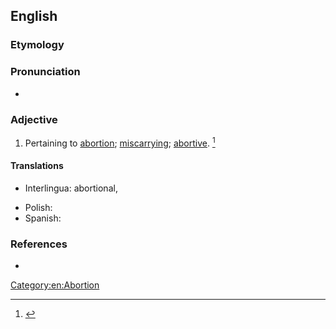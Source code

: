 ==English==

===Etymology===
{{suffix|en|abortion|al}}

===Pronunciation===
* {{a|US}} {{IPA|en|/əˈbɔɹ.ʃn̩.l̩/}}

===Adjective===
{{en-adj}}

# {{lb|en|rare}} Pertaining to [[abortion]]; [[miscarrying]]; [[abortive]]. {{defdate|First attested in the mid 19<sup>th</sup> century.}}<ref name=SOED>{{R:SOED5|page=7}}</ref>

====Translations====
{{trans-top|pertaining to abortion}}
* Interlingua: abortional, {{t+|ia|abortive}}
{{trans-mid}}
* Polish: {{t+|pl|aborcyjny}}
* Spanish: {{t+|es|abortivo}}
{{trans-bottom}}

===References===
<references/>
* {{R:Webster 1913}}

[[Category:en:Abortion]]